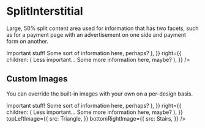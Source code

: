 
<Meta
  title="Core|Molecules/SplitInterstitial"
  component={SplitInterstitial}
  decorators={[withKnobs]}
/>

# SplitInterstitial

<StoryStatus status="ready" />

Large, 50% split content area used for information that has two facets,
such as for a payment page with an advertisement on one side and payment
form on another.

<Preview>
  <Story name="SplitInterstitial">
    <SplitInterstitial
      left={{
        children: (
          <React.Fragment>
            <Heading as="h1">Important stuff!</Heading>
            <Text>Some sort of information here, perhaps?</Text>
          </React.Fragment>
        ),
      }}
      right={{
        children: (
          <React.Fragment>
            <Heading as="h2">Less important...</Heading>
            <Text>Some more information here, maybe?</Text>
          </React.Fragment>
        ),
      }}
    />
  </Story>
</Preview>

<Props of={SplitInterstitial} />

## Custom Images

You can override the built-in images with your own on a per-design basis.

<Preview>
  <Story name="Custom Images">
    <SplitInterstitial
      left={{
        children: (
          <React.Fragment>
            <Heading as="h1">Important stuff!</Heading>
            <Text>Some sort of information here, perhaps?</Text>
          </React.Fragment>
        ),
      }}
      right={{
        children: (
          <React.Fragment>
            <Heading as="h2">Less important...</Heading>
            <Text>Some more information here, maybe?</Text>
          </React.Fragment>
        ),
      }}
      topLeftImage={{
        src: Triangle,
      }}
      bottomRightImage={{
        src: Stairs,
      }}
    />
  </Story>
</Preview>
